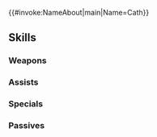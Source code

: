 {{#invoke:NameAbout|main|Name=Cath}}{{HeroPage Tabs}}
{{Hero Infobox
|Name=Cath
|Title=Master Thief
|WeaponType=Green Dagger
|MoveType=Infantry
|Origin=Fire Emblem: The Binding Blade
|Gender=Female
|actorEN=Antonia Flynn
|actorJP=矢作紗友里
|artist=kiyu
|randomStartTime=2022-03-18T07:00:00Z
|additionDate=February 18, 2022
|releaseDate=February 18, 2022
|poolDate=March 8, 2022
|poolRarities=3,4
|cv1=5
|cv2=4900500
|TagID=キャス
|InternalID=774
|Properties=tiara
|description=Mysterious girl who always seems to show up where there's treasure to be found. In truth, she is a thief known for outsmarting rich nobles. Appears in Fire Emblem: The Binding Blade.
}}
{{Stats Page
|Lv1HP=19|Lv1ATK=6|Lv1SPD=13|Lv1DEF=5|Lv1RES=8
|GRHP=50|GRATK=70|GRSPD=70|GRDEF=50|GRRES=50
}}
==Skills==
===Weapons===
{{Weapons Table
|weapon1=Iron Dagger
|weapon1Default=1
|weapon1Unlock=1
|weapon2=Steel Dagger
|weapon2Default=2
|weapon2Unlock=2
|weapon3=Armorpin Dagger
|weapon3Default=4
|weapon3Unlock=3
|weapon4=Armorpin Dagger+
|weapon4Default=5
|weapon4Unlock=5
}}
===Assists===
{{Assists Table
|assist1=Reposition
|assist1Default=4
|assist1Unlock=3
}}
===Specials===
{{Specials Table}}
===Passives===
{{Passives Table
|passiveA1=Atk/Res Bond 1
|passiveA2=Atk/Res Bond 2
|passiveA3=Atk/Res Bond 3
|passiveA1Unlock=3
|passiveA2Unlock=4
|passiveA3Unlock=5
|passiveB1=Spd/Res Link 1
|passiveB2=Spd/Res Link 2
|passiveB3=Spd/Res Link 3
|passiveB1Unlock=1
|passiveB2Unlock=2
|passiveB3Unlock=4
}}
{{Heroes Navbox}}